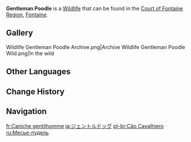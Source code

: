 {{Wildlife Infobox
|image    = Gentleman Poodle Icon.png
|type     = Wildlife
|family   = Beasts
|group    = Poodles
|location = [[Fontaine]]
|description = Humanity's best friend!<br>These Fontainian pet dogs have had their fur meticulously groomed and are adorned with custom-made apparel. These dogs have a gentlemanly temperament and also carry with them a multifunctional tool that has a resemblance to a cane. It is said that this breed is extremely intelligent and its sensitivity to fragrances far surpasses other dog breeds. At the same time, it also has a keen sense of aesthetics, allowing it to step into the role of a consultant that provides valuable advice regarding scents, apparel, and the household's interior ensemble. This allows their owner to face life with a calm and regal attitude, thus granting these dogs a good reputation as "elegant guides."
}}
'''Gentleman Poodle''' is a [[Wildlife]] that can be found in the [[Court of Fontaine Region]], [[Fontaine]].

==Gallery==
<gallery>
Wildlife Gentleman Poodle Archive.png|Archive
Wildlife Gentleman Poodle Wild.png|In the wild
</gallery>

==Other Languages==
{{Other Languages
|en      = Gentleman Poodle
|zhs     = 绅士犬
|zhs_rm  = Shēnshì-quǎn
|zht     = 紳士犬
|zht_rm  = Shēnshì-quǎn
|zh_tl   = Gentleman Dog
|ja      = ジェントルドッグ
|ja_rm   = Jentorudoggu
|ja_tl   = Gentledog
|ko      = {{tt|신사견|紳士犬}}
|ko_tl   = Gentleman Dog
|es      = Caballero canino
|es_tl   = Canine Gentleman
|fr      = Caniche gentilhomme
|fr_tl   = Gentleman Poodle
|ru      = Месье-пудель
|ru_tl   = Monsieur Poodle
|th      = สุนัขสุภาพบุรุษ
|th_rm   = 
|th_tl   = 
|vi      = Chó Lịch Lãm
|vi_tl   = 
|de      = Gentleman-Pudel
|de_tl   = Gentleman Poodle
|id      = Gentleman Poodle
|pt      = Cão Cavalhiero
|pt_tl   = 
|tr      = Beyefendi Kaniş
|tr_tl   = Gentleman Poodle
|it      = Cane gentiluomo
|it_tl   = Gentleman Dog
}}

==Change History==
{{Change History|4.0}}

==Navigation==
{{Wildlife Navbox}}

[[fr:Caniche gentilhomme]]
[[ja:ジェントルドッグ]]
[[pt-br:Cão Cavalhiero]]
[[ru:Месье-пудель]]
